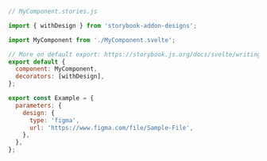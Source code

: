```js
// MyComponent.stories.js

import { withDesign } from 'storybook-addon-designs';

import MyComponent from './MyComponent.svelte';

// More on default export: https://storybook.js.org/docs/svelte/writing-stories/introduction#default-export
export default {
  component: MyComponent,
  decorators: [withDesign],
};

export const Example = {
  parameters: {
    design: {
      type: 'figma',
      url: 'https://www.figma.com/file/Sample-File',
    },
  },
};
```
